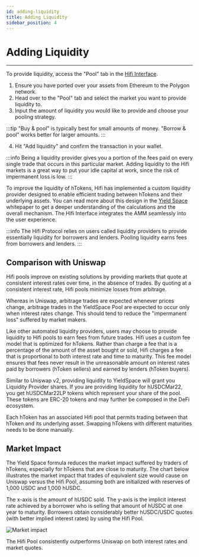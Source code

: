 ```yaml
---
id: adding-liquidity
title: Adding Liquidity
sidebar_position: 4
---
```



# Adding Liquidity

<YouTubeEmbed embedId="5NU6dIAoJyE" />

---

To provide liquidity, access the "Pool" tab in the [Hifi Interface](https://app.hifi.finance/pool).

1. Ensure you have ported over your assets from Ethereum to the Polygon network.
2. Head over to the "Pool" tab and select the market you want to provide liquidity to.
3. Input the amount of liquidity you would like to provide and choose your pooling strategy.

:::tip
"Buy & pool" is typically best for small amounts of money. "Borrow & pool" works better for larger amounts.
:::

4. Hit "Add liquidity" and confirm the transaction in your wallet.

:::info
Being a liquidity provider gives you a portion of the fees paid on every single trade that occurs in this particular
market. Adding liquidity to the Hifi markets is a great way to put your idle capital at work, since the risk of
impermanent loss is low.
:::

To improve the liquidity of hTokens, Hifi has implemented a custom liquidity provider designed to enable efficient
trading between hTokens and their underlying assets. You can read more about this design in the [Yield
Space](https://yield.is/YieldSpace.pdf) whitepaper to get a deeper understanding of the calculations and the overall
mechanism. The Hifi Interface integrates the AMM seamlessly into the user experience.

:::info
The Hifi Protocol relies on users called liquidity providers to provide essentially liquidity for borrowers and lenders.
Pooling liquidity earns fees from borrowers and lenders.
:::

## Comparison with Uniswap

Hifi pools improve on existing solutions by providing markets that quote at consistent interest rates over time, in the
absence of trades. By quoting at a consistent interest rate, Hifi pools minimize losses from arbitrage.

Whereas in Uniswap, arbitrage trades are expected whenever prices change, arbitrage trades in the YieldSpace Pool are expected to
occur only when interest rates change. This should tend to reduce the "impermanent loss" suffered by market makers.

Like other automated liquidity providers, users may choose to provide liquidity to Hifi pools to earn fees from future trades. Hifi uses a custom fee model that is optimized for hTokens. Rather than charge a fee that is a percentage of the amount of the asset bought or sold, Hifi charges a fee that is proportional to both interest rate and time to maturity. This fee model ensures that fees never result in the unreasonable amount on interest rates paid by borrowers (hToken sellers) and earned by lenders (hToken buyers).

Similar to Uniswap v2, providing liquidity to YieldSpace will grant you Liquidity Provider shares. If you are providing
liquidity for hUSDCMar22, you get hUSDCMar22LP tokens which represent your share of the pool. These tokens are ERC-20
tokens and may further be composed in the DeFi ecosystem.

Each hToken has an associated Hifi pool that permits trading between that hToken and its underlying asset. Swapping hTokens with different maturities needs to be done manually.

## Market Impact

The Yield Space formula reduces the market impact suffered by traders of hTokens, especially for hTokens that are close to maturity. The chart below illustrates the market impact that trades of equivalent size would cause on Uniswap versus the Hifi Pool, assuming both are initialized with reserves of 1,000 USDC and 1,000 hUSDC.

The x-axis is the amount of hUSDC sold. The y-axis is the implicit interest rate achieved by a borrower who is selling
that amount of hUSDC at one year to maturity. Borrowers obtain considerably better hUSDC/USDC quotes (with better
implied interest rates) by using the Hifi Pool.

![Market impact](/img/guides/market-impact.png)

The Hifi Pool consistently outperforms Uniswap on both interest rates and market quotes.
